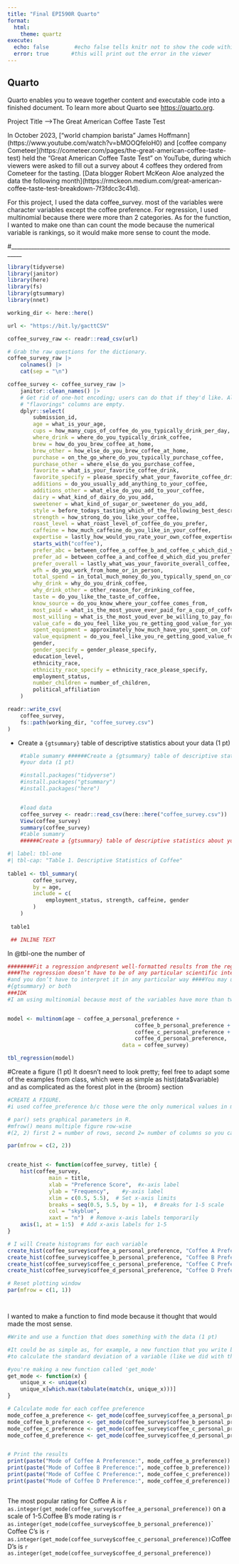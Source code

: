```yaml
---
title: "Final EPI590R Quarto"
format: 
  html:
    theme: quartz
execute: 
  echo: false        #echo false tells knitr not to show the code within the chun
  error: true       #this will print out the error in the viewer
---
```


## Quarto

Quarto enables you to weave together content and executable code into a finished document. To learn more about Quarto see <https://quarto.org>.

Project Title –\>The Great American Coffee Taste Test

In October 2023, \["world champion barista" James Hoffmann\](https://www.youtube.com/watch?v=bMOOQfeloH0) and \[coffee company Cometeer\](https://cometeer.com/pages/the-great-american-coffee-taste-test) held the "Great American Coffee Taste Test" on YouTube, during which viewers were asked to fill out a survey about 4 coffees they ordered from Cometeer for the tasting. \[Data blogger Robert McKeon Aloe analyzed the data the following month\](https://rmckeon.medium.com/great-american-coffee-taste-test-breakdown-7f3fdcc3c41d).

For this project, I used the data coffee_survey. most of the variables were character variables except the coffee preference. For regression, I used multinomial because there were more than 2 categories. As for the function, I wanted to make one than can count the mode because the numerical variable is rankings, so it would make more sense to count the mode.

#\_\_\_\_\_\_\_\_\_\_\_\_\_\_\_\_\_\_\_\_\_\_\_\_\_\_\_\_\_\_\_\_\_\_\_\_\_\_\_\_\_\_\_\_\_\_\_\_\_\_\_\_\_\_\_\_\_\_\_\_\_\_\_\_\_\_\_\_\_\_\_\_\_\_\_\_\_\_\_\_\_\_

```r
library(tidyverse)
library(janitor)
library(here)
library(fs)
library(gtsummary)
library(nnet)  

working_dir <- here::here()

url <- "https://bit.ly/gacttCSV"

coffee_survey_raw <- readr::read_csv(url)

# Grab the raw questions for the dictionary.
coffee_survey_raw |>
	colnames() |>
	cat(sep = "\n")

coffee_survey <- coffee_survey_raw |>
	janitor::clean_names() |>
	# Get rid of one-hot encoding; users can do that if they'd like. Also,
	# "flavorings" columns are empty.
	dplyr::select(
		submission_id,
		age = what_is_your_age,
		cups = how_many_cups_of_coffee_do_you_typically_drink_per_day,
		where_drink = where_do_you_typically_drink_coffee,
		brew = how_do_you_brew_coffee_at_home,
		brew_other = how_else_do_you_brew_coffee_at_home,
		purchase = on_the_go_where_do_you_typically_purchase_coffee,
		purchase_other = where_else_do_you_purchase_coffee,
		favorite = what_is_your_favorite_coffee_drink,
		favorite_specify = please_specify_what_your_favorite_coffee_drink_is,
		additions = do_you_usually_add_anything_to_your_coffee,
		additions_other = what_else_do_you_add_to_your_coffee,
		dairy = what_kind_of_dairy_do_you_add,
		sweetener = what_kind_of_sugar_or_sweetener_do_you_add,
		style = before_todays_tasting_which_of_the_following_best_described_what_kind_of_coffee_you_like,
		strength = how_strong_do_you_like_your_coffee,
		roast_level = what_roast_level_of_coffee_do_you_prefer,
		caffeine = how_much_caffeine_do_you_like_in_your_coffee,
		expertise = lastly_how_would_you_rate_your_own_coffee_expertise,
		starts_with("coffee"),
		prefer_abc = between_coffee_a_coffee_b_and_coffee_c_which_did_you_prefer,
		prefer_ad = between_coffee_a_and_coffee_d_which_did_you_prefer,
		prefer_overall = lastly_what_was_your_favorite_overall_coffee,
		wfh = do_you_work_from_home_or_in_person,
		total_spend = in_total_much_money_do_you_typically_spend_on_coffee_in_a_month,
		why_drink = why_do_you_drink_coffee,
		why_drink_other = other_reason_for_drinking_coffee,
		taste = do_you_like_the_taste_of_coffee,
		know_source = do_you_know_where_your_coffee_comes_from,
		most_paid = what_is_the_most_youve_ever_paid_for_a_cup_of_coffee,
		most_willing = what_is_the_most_youd_ever_be_willing_to_pay_for_a_cup_of_coffee,
		value_cafe = do_you_feel_like_you_re_getting_good_value_for_your_money_when_you_buy_coffee_at_a_cafe,
		spent_equipment = approximately_how_much_have_you_spent_on_coffee_equipment_in_the_past_5_years,
		value_equipment = do_you_feel_like_you_re_getting_good_value_for_your_money_with_regards_to_your_coffee_equipment,
		gender,
		gender_specify = gender_please_specify,
		education_level,
		ethnicity_race,
		ethnicity_race_specify = ethnicity_race_please_specify,
		employment_status,
		number_children = number_of_children,
		political_affiliation
	)

readr::write_csv(
	coffee_survey,
	fs::path(working_dir, "coffee_survey.csv")
)


```

-   Create a `{gtsummary}` table of descriptive statistics about your data (1 pt)

```r
    #table sumamry ######Create a {gtsummary} table of descriptive statistics about
    #your data (1 pt)

    #install.packages("tidyverse")
    #install.packages("gtsummary")
    #install.packages("here")


    #load data
    coffee_survey <- readr::read_csv(here::here("coffee_survey.csv"))
    View(coffee_survey)
    summary(coffee_survey)
    #table sumamry
    ######Create a {gtsummary} table of descriptive statistics about your data (1 pt)
```

```r
#| label: tbl-one
#| tbl-cap: "Table 1. Descriptive Statistics of Coffee"
 
table1 <- tbl_summary(
    	coffee_survey,
    	by = age,
    	include = c(
    		employment_status, strength, caffeine, gender
    	)
    )
  
 table1

 ## INLINE TEXT
```
In @tbl-one the number of 
```r
########Fit a regression andpresent well-formatted results from the regression (1 pt)
####The regression doesn’t have to be of any particular scientific interest,
#and you don’t have to interpret it in any particular way ####You may use {broom} or
#{gtsummary} or both 
###IDK
#I am using multinomial because most of the variables have more than two catagories


model <- multinom(age ~ coffee_a_personal_preference +
										coffee_b_personal_preference +
										coffee_c_personal_preference +
										coffee_d_personal_preference,
									data = coffee_survey)

tbl_regression(model)


```

#Create a figure (1 pt) It doesn’t need to look pretty; feel free to adapt some of the examples from class, which were as simple as hist(data\$variable) and as complicated as the forest plot in the {broom} section

```r

#CREATE A FIGURE.
#i used coffee_preference b/c those were the only numerical values in my data. 

# par() sets graphical parameters in R.
#mfrow() means multiple figure row-wise
#(2, 2) first 2 = number of rows, second 2= number of columns so you can display four plots in one

par(mfrow = c(2, 2))


create_hist <- function(coffee_survey, title) {
	hist(coffee_survey,
			 main = title,
			 xlab = "Preference Score",  #x-axis label
			 ylab = "Frequency",    #y-axis label
			 xlim = c(0.5, 5.5),  # Set x-axis limits
			 breaks = seq(0.5, 5.5, by = 1),  # Breaks for 1-5 scale
			 col = "skyblue",
			 xaxt = "n")  # Remove x-axis labels temporarily
	axis(1, at = 1:5)  # Add x-axis labels for 1-5
}

# I will Create histograms for each variable
create_hist(coffee_survey$coffee_a_personal_preference, "Coffee A Preference")
create_hist(coffee_survey$coffee_b_personal_preference, "Coffee B Preference")
create_hist(coffee_survey$coffee_c_personal_preference, "Coffee C Preference")
create_hist(coffee_survey$coffee_d_personal_preference, "Coffee D Preference")

# Reset plotting window
par(mfrow = c(1, 1))




```

I wanted to make a function to find mode because it thought that would made the most sense.

```r
#Write and use a function that does something with the data (1 pt)

#It could be as simple as, for example, a new function that you write by hand
#to calculate the standard deviation of a variable (like we did with the mean)

#you're making a new function called 'get_mode'
get_mode <- function(x) {
	unique_x <- unique(x)
	unique_x[which.max(tabulate(match(x, unique_x)))]
}

# Calculate mode for each coffee preference
mode_coffee_a_preference <- get_mode(coffee_survey$coffee_a_personal_preference)
mode_coffee_b_preference <- get_mode(coffee_survey$coffee_b_personal_preference)
mode_coffee_c_preference <- get_mode(coffee_survey$coffee_c_personal_preference)
mode_coffee_d_preference <- get_mode(coffee_survey$coffee_d_personal_preference)


# Print the results
print(paste("Mode of Coffee A Preference:", mode_coffee_a_preference))
print(paste("Mode of Coffee B Preference:", mode_coffee_b_preference))
print(paste("Mode of Coffee C Preference:", mode_coffee_c_preference))
print(paste("Mode of Coffee D Preference:", mode_coffee_d_preference))



```

The most popular rating for Coffee A is `r as.integer(get_mode(coffee_survey$coffee_a_personal_preference))` on a scale of 1-5.Coffee B's mode rating is `r as.integer(get_mode(coffee_survey$coffee_b_personal_preference))`\` Coffee C's is `r as.integer(get_mode(coffee_survey$coffee_c_personal_preference))`Coffee D's is `r as.integer(get_mode(coffee_survey$coffee_d_personal_preference))`






